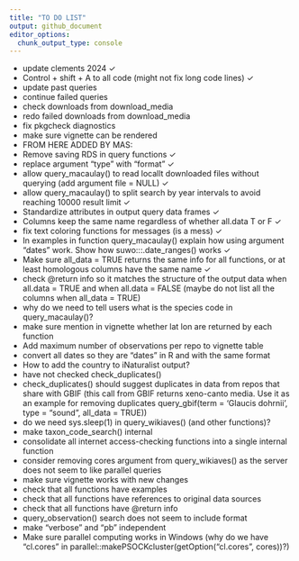 ```yaml
---
title: "TO DO LIST"
output: github_document
editor_options: 
  chunk_output_type: console
---
```



* update clements 2024 ✓
* Control + shift + A to all code (might not fix long code lines) ✓
* update past queries
* continue failed queries
* check downloads from download_media 
* redo failed downloads from download_media
* fix pkgcheck diagnostics
* make sure vignette can be rendered
* FROM HERE ADDED BY MAS:
* Remove saving RDS in query functions ✓ 
* replace argument "type" with "format" ✓
* allow query_macaulay() to read locallt downloaded files without querying (add argument file = NULL) ✓
* allow query_macaulay() to split search by year intervals to avoid reaching 10000 result limit ✓
* Standardize attributes in output query data frames ✓
* Columns keep the same name regardless of whether all.data T or F ✓
* fix text coloring functions for messages (is a mess) ✓
* In examples in function query_macaulay() explain how using argument "dates" work. Show how suwo:::.date_ranges() works ✓
* Make sure all_data = TRUE returns the same info for all functions, or at least homologous columns have the same name ✓
* check @return info so it matches the structure of the output data when all.data = TRUE and when all.data = FALSE (maybe do not list all the columns when all_data = TRUE) 
* why do we need to tell users what is the species code in query_macaulay()?
* make sure mention in vignette whether lat lon are returned by each function
* Add maximum number of observations per repo to vignette table 
* convert all dates so they are "dates" in R and with the same format 
* How to add the country to iNaturalist output? 
* have not checked check_duplicates()
* check_duplicates() should suggest duplicates in data from repos that share with GBIF (this call from GBIF returns xeno-canto media. Use it as an example for removing duplicates query_gbif(term = 'Glaucis dohrnii', type = "sound", all_data = TRUE))
* do we need sys.sleep(1) in query_wikiaves() (and other functions)?
* make taxon_code_search() internal
* consolidate all internet access-checking functions into a single internal function
* consider removing cores argument from query_wikiaves() as the server does not seem to like parallel queries
* make sure vignette works with new changes
* check that all functions have examples
* check that all functions have references to original data sources
* check that all functions have @return info
* query_observation() search does not seem to include format
* make "verbose" and "pb" independent
* Make sure parallel computing works in Windows (why do we have "cl.cores" in parallel::makePSOCKcluster(getOption("cl.cores", cores))?)
